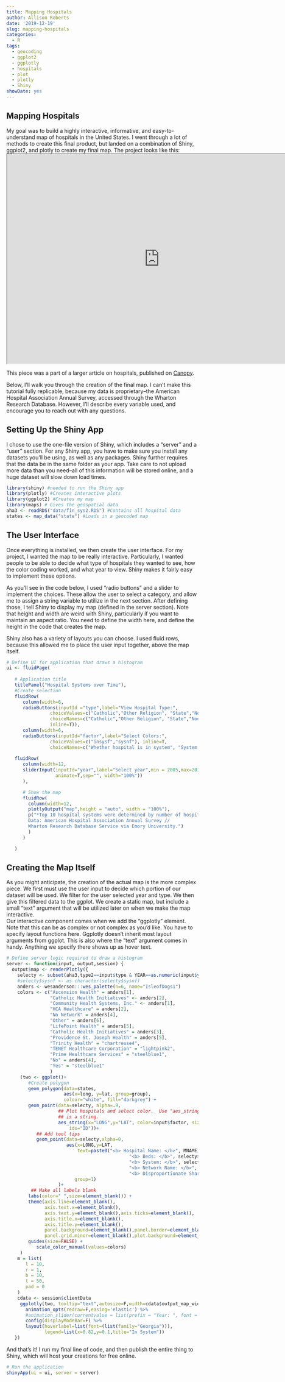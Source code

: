 ```yaml
---
title: Mapping Hospitals
author: Allison Roberts
date: '2019-12-19'
slug: mapping-hospitals
categories:
  - R
tags:
  - geocoding
  - ggplot2
  - ggplotly
  - hospitals
  - plot
  - plotly
  - Shiny
showDate: yes
---
```


## Mapping Hospitals
  My goal was to build a highly interactive, informative, and easy-to-understand map of hospitals in the United States.  I went through a lot of methods to create this final product, but landed on a combination of Shiny, ggplot2, and plotly to create my final map.  The project looks like this:
  <iframe width="800" height="550" src="https://allison-roberts.shinyapps.io/Hospital_Systems/"> </iframe>
  
This piece was a part of a larger article on hospitals, published on [Canopy](https://canopyforum.org/2019/12/19/selling-salvation-catholic-hospitals-in-the-healthcare-marketplace-by-allison-roberts/).  

 Below, I'll walk you through the creation of the final map.  I can't make this tutorial fully replicable, because my data is proprietary--the American Hospital Association Annual Survey, accessed through the Wharton Research Database.  However, I'll describe every variable used, and encourage you to reach out with any questions.
  
## Setting Up the Shiny App 
  I chose to use the one-file version of Shiny, which includes a "server" and a "user" section.  For any Shiny app, you have to make sure you install any datasets you'll be using, as well as any packages.  Shiny further requires that the data be in the same folder as your app.  Take care to not upload more data than you need--all of this information will be stored online, and a huge dataset will slow down load times.
  
```r
library(shiny) #needed to run the Shiny app
library(plotly) #Creates interactive plots
library(ggplot2) #Creates my map
library(maps) # Gives the geospatial data
aha3 <- readRDS("data/fin_sys2.RDS") #Contains all hospital data
states <- map_data("state") #Loads in a geocoded map
```

## The User Interface
Once everything is installed, we then create the user interface.  For my project, I wanted the map to be really interactive.  Particularly, I wanted people to be able to decide what type of hospitals they wanted to see, how the color coding worked, and what year to view. Shiny makes it fairly easy to implement these options.

As you'll see in the code below, I used "radio buttons" and a slider to implement the choices.  These allow the user to select a category, and allow me to assign a string variable to utilize in the next section.  After defining those, I tell Shiny to display my map (defined in the server section).  Note that height and width are weird with Shiny, particularly if you want to maintain an aspect ratio.  You need to define the width here, and define the height in the code that creates the map.

Shiny also has a variety of layouts you can choose.  I used fluid rows, because this allowed me to place the user input together, above the map itself.
  
```r
# Define UI for application that draws a histogram
ui <- fluidPage(
   
   # Application title
   titlePanel("Hospital Systems over Time"),
   #Create selection
   fluidRow(
      column(width=6,
      radioButtons(inputId ="type",label="View Hospital Type:", 
                choiceValues=c("Catholic","Other Religion", "State","Non-Profit", "For-Profit"),
                choiceNames=c("Catholic","Other Religion", "State","Non-Profit", "For-Profit"),
                inline=T)),
      column(width=6,
      radioButtons(inputId="factor",label="Select Colors:",
                choiceValues=c("insysf","sysnf"), inline=T,
                choiceNames=c("Whether hospital is in system", "System affiliation (top 10)*")))),
   
   fluidRow(
      column(width=12,
      sliderInput(inputId="year",label="Select year",min = 2005,max=2016,value=1,
                  animate=T,sep="", width="100%"))
      ),

      # Show the map
      fluidRow(
        column(width=12,
        plotlyOutput("map",height = "auto", width = "100%"),
        p("*Top 10 hospital systems were determined by number of hospital members in 2016. 
        Data: American Hospital Association Annual Survey //
        Wharton Research Database Service via Emory University.")
        )
      )

   )

```
  
## Creating the Map Itself  
  As you might anticipate, the creation of the actual map is the more complex piece.  We first must use the user input to decide which portion of our dataset will be used.  We filter for the user selected year and type.  We then give this filtered data to the ggplot.  We create a static map, but include a small "text" argument that will be utilized later on when we make the map interactive.  
  Our interactive component comes when we add the "ggplotly" element. Note that this can be as complex or not complex as you'd like.  You have to specify layout functions here. Ggplotly doesn't inherit most layout arguments from ggplot.  This is also where the "text" argument comes in handy.  Anything we specify there shows up as hover text.  

  
```r
# Define server logic required to draw a histogram
server <- function(input, output,session) {
  output$map <- renderPlotly({
    selecty <- subset(aha3,type2==input$type & YEAR==as.numeric(input$year))
    #selecty$sysnf <- as.character(selecty$sysnf)
    anders <- wesanderson:::wes_palette(n=6, name="IsleofDogs1")
    colors <- c("Ascension Health" = anders[1],
                "Catholic Health Initiatives" <- anders[2],
                "Community Health Systems, Inc." <- anders[1],
                "HCA Healthcare" = anders[2],
                "No Network" = anders[4],
                "Other" = anders[6],
                "LifePoint Health" = anders[5],
                "Catholic Health Initiatives" = anders[3],
                "Providence St. Joseph Health" = anders[5],
                "Trinity Health" = "chartreuse4",
                "TENET Healthcare Corporation" = "lightpink2",
                "Prime Healthcare Services" = "steelblue1",
                "No" = anders[4],
                "Yes" = "steelblue1"
                )
     (two <- ggplot()+
        #Create polygon
        geom_polygon(data=states, 
                     aes(x=long, y=lat, group=group), 
                     colour="white", fill="darkgrey") +
        geom_point(data=selecty, alpha=.9,
                   ## Plot hospitals and select color.  Use "aes_string" because our input (from the UI)
                   ## is a string.
                   aes_string(x="LONG",y="LAT", color=input$factor, size="HOSPBD", show.legend=T,
                       ids="ID"))+
           ## Add tool tips
           geom_point(data=selecty,alpha=0,
                      aes(x=LONG,y=LAT,
                          text=paste0("<b> Hospital Name: </b>", MNAME,"<br>",
                                             "<b> Beds: </b>", selecty$HOSPBD,"<br>",
                                             "<b> System: </b>", selecty$sysn2, "<br>",
                                             "<b> Network Name: </b>", selecty$NETNAME,"<br>",
                                             "<b> Disproportionate Share Hospital: </b>", selecty$dsh, "<br>"),
                         group=1)
                   )+
         ## Make all labels blank
        labs(color=" ",size=element_blank()) +
        theme(axis.line=element_blank(),
              axis.text.x=element_blank(),
              axis.text.y=element_blank(),axis.ticks=element_blank(),
              axis.title.x=element_blank(),
              axis.title.y=element_blank(),
              panel.background=element_blank(),panel.border=element_blank(),panel.grid.major=element_blank(),
              panel.grid.minor=element_blank(),plot.background=element_blank())+
        guides(size=FALSE) +
           scale_color_manual(values=colors)
     )
    m = list(
       l = 10,
       r = 1,
       b = 10,
       t = 50,
       pad = 0
    )
    cdata <- session$clientData
     ggplotly(two, tooltip="text",autosize=F,width=cdata$output_map_width, height=cdata$output_map_width*.5757) %>%  
       animation_opts(redraw=F,easing='elastic') %>%
       #animation_slider(currentvalue = list(prefix = "Year: ", font = list(color="blue"))) %>% 
       config(displayModeBar=F) %>%
       layout(hoverlabel=list(font=(list(family="Georgia"))),
              legend=list(x=0.82,y=0.1,title="In System"))
   })

```
  
And that's it!  I run my final line of code, and then publish the entire thing to Shiny, which will host your creations for free online.

```r
# Run the application 
shinyApp(ui = ui, server = server)
```
